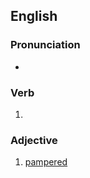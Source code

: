 {{also|spoonfed}}
==English==

===Pronunciation===
* {{IPA|/spunˈfɛd/|lang=en}}

===Verb===
{{head|en|verb form}}

# {{en-past of|spoon-feed}}

===Adjective===
{{en-adj|-}}

# [[pampered]]